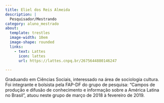 ```yaml
---
title: Eliel dos Reis Almeida
description: |
  Pesquisador/Mestrando
category: aluno_mestrado
about:
  template: trestles
  image-width: 10em
  image-shape: rounded
  links:
    - text: Lattes
      icon: lattes
      url: https://lattes.cnpq.br/2675644880146247
   
---
```


Graduando em Ciências Sociais, interessado na área de sociologia cultura. Foi integrante e bolsista pela FAP-DF do grupo de pesquisa: "Campos de produção e difusão de conhecimento e informação sobre a América Latina no Brasil", atuou neste grupo de março de 2018 à fevereiro de 2019. 